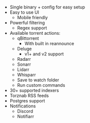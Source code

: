 - Single binary + config for easy setup
- Easy to use UI
  - Mobile friendly
- Powerful filtering
  - Regex support
- Available torrent actions:
  - qBittorrent
    - With built in reannounce
  - Deluge
    - v1+ and v2 support
  - Radarr
  - Sonarr
  - Lidarr
  - Whisparr
  - Save to watch folder
  - Run custom commands
- 30+ supported indexers
- Torznab RSS feeds
- Postgres support
- Notifications
  - Discord
  - Notifiarr
